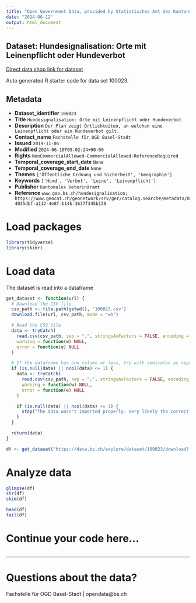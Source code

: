 ```yaml
---
title: "Open Government Data, provided by Statistisches Amt des Kantons Basel-Stadt - Fachstelle OGD"
date: "2024-06-12"
output: html_document
---
```


## Dataset: Hundesignalisation: Orte mit Leinenpflicht oder Hundeverbot

[Direct data shop link for dataset](https://data.bs.ch/explore/dataset/100023)

Auto generated R starter code for data set 100023.

## Metadata

- **Dataset_identifier** `100023`
- **Title** `Hundesignalisation: Orte mit Leinenpflicht oder Hundeverbot`
- **Description** `Der Plan zeigt Örtlichkeiten, an welchen eine Leinenpflicht oder ein Hundeverbot gilt.`
- **Contact_name** `Fachstelle für OGD Basel-Stadt`
- **Issued** `2019-11-06`
- **Modified** `2024-06-10T05:02:24+00:00`
- **Rights** `NonCommercialAllowed-CommercialAllowed-ReferenceRequired`
- **Temporal_coverage_start_date** `None`
- **Temporal_coverage_end_date** `None`
- **Themes** `['Öffentliche Ordnung und Sicherheit', 'Geographie']`
- **Keywords** `['Hund', 'Verbot', 'Leine', 'Leinenpflicht']`
- **Publisher** `Kantonales Veterinäramt`
- **Reference** `www.geo.bs.ch/hundesignalisation; https://www.geocat.ch/geonetwork/srv/ger/catalog.search#/metadata/84035dbf-a112-4e8f-b14b-3637f345b130`


# Load packages

```r

library(tidyverse)
library(skimr)

```

# Load data

The dataset is read into a dataframe

```r
get_dataset <- function(url) {
  # Download the CSV file
  csv_path <- file.path(getwd(), '100023.csv')
  download.file(url, csv_path, mode = "wb")

  # Read the CSV file
  data <- tryCatch(
    read.csv(csv_path, sep = ",", stringsAsFactors = FALSE, encoding = "UTF-8"),
    warning = function(w) NULL,
    error = function(e) NULL
  )

  # If the dataframe has one column or less, try with semicolon as separator
  if (is.null(data) || ncol(data) <= 1) {
    data <- tryCatch(
      read.csv(csv_path, sep = ";", stringsAsFactors = FALSE, encoding = "UTF-8"),
      warning = function(w) NULL,
      error = function(e) NULL
    )

    if (is.null(data) || ncol(data) <= 1) {
      stop("The data wasn't imported properly. Very likely the correct separator couldn't be found.\nPlease check the dataset manually and adjust the code.")
    }
  }

  return(data)
}
```

```r

df <- get_dataset('https://data.bs.ch/explore/dataset/100023/download?format=csv&timezone=Europe%2FZurich')

```

# Analyze data

```r

glimpse(df)
str(df)
skim(df)

head(df)
tail(df)

```

# Continue your code here...

```r

```

------------------------------------------------------------------------

# Questions about the data?

Fachstelle für OGD Basel-Stadt | opendata@bs.ch
